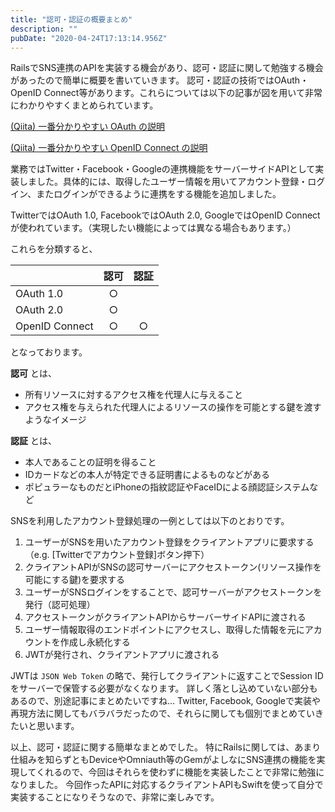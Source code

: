 ```yaml
---
title: "認可・認証の概要まとめ"
description: ""
pubDate: "2020-04-24T17:13:14.956Z"
---
```


RailsでSNS連携のAPIを実装する機会があり、認可・認証に関して勉強する機会があったので簡単に概要を書いていきます。
認可・認証の技術ではOAuth・OpenID Connect等があります。これらについては以下の記事が図を用いて非常にわかりやすくまとめられています。

[(Qiita) 一番分かりやすい OAuth の説明](https://qiita.com/TakahikoKawasaki/items/e37caf50776e00e733be)

[(Qiita) 一番分かりやすい OpenID Connect の説明](https://qiita.com/TakahikoKawasaki/items/498ca08bbfcc341691fe)

業務ではTwitter・Facebook・Googleの連携機能をサーバーサイドAPIとして実装しました。具体的には、取得したユーザー情報を用いてアカウント登録・ログイン、またログインができるように連携をする機能を追加しました。

TwitterではOAuth 1.0, FacebookではOAuth 2.0, GoogleではOpenID Connectが使われています。（実現したい機能によっては異なる場合もあります。）

これらを分類すると、

| | 認可 | 認証 |
|---|:---:|:---:|
| OAuth 1.0 | ○ | |
| OAuth 2.0 | ○| |
| OpenID Connect | ○| ○|

となっております。

**認可** とは、

- 所有リソースに対するアクセス権を代理人に与えること
- アクセス権を与えられた代理人によるリソースの操作を可能とする鍵を渡すようなイメージ

**認証** とは、

- 本人であることの証明を得ること
- IDカードなどの本人が特定できる証明書によるものなどがある
- ポピュラーなものだとiPhoneの指紋認証やFaceIDによる顔認証システムなど

SNSを利用したアカウント登録処理の一例としては以下のとおりです。

1. ユーザーがSNSを用いたアカウント登録をクライアントアプリに要求する（e.g. [Twitterでアカウント登録]ボタン押下）
2. クライアントAPIがSNSの認可サーバーにアクセストークン(リソース操作を可能にする鍵)を要求する
3. ユーザーがSNSログインをすることで、認可サーバーがアクセストークンを発行（認可処理）
4. アクセストークンがクライアントAPIからサーバーサイドAPIに渡される
5. ユーザー情報取得のエンドポイントにアクセスし、取得した情報を元にアカウントを作成し永続化する
6. JWTが発行され、クライアントアプリに渡される

JWTは `JSON Web Token` の略で、発行してクライアントに返すことでSession IDをサーバーで保管する必要がなくなります。
詳しく落とし込めていない部分もあるので、別途記事にまとめたいですね…
Twitter, Facebook, Googleで実装や再現方法に関してもバラバラだったので、それらに関しても個別でまとめていきたいと思います。

以上、認可・認証に関する簡単なまとめでした。
特にRailsに関しては、あまり仕組みを知らずともDeviceやOmniauth等のGemがよしなにSNS連携の機能を実現してくれるので、今回はそれらを使わずに機能を実装したことで非常に勉強になりました。
今回作ったAPIに対応するクライアントAPIもSwiftを使って自分で実装することになりそうなので、非常に楽しみです。
